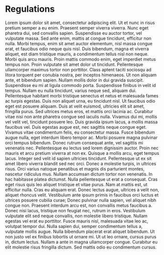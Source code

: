 # Regulations

Lorem ipsum dolor sit amet, consectetur adipiscing elit. Ut et nunc in risus pretium semper a eu enim. Praesent semper viverra viverra. Nunc eget pharetra dui, sed convallis sapien. Suspendisse eu auctor tortor, vel vulputate massa. Sed ante enim, mattis at congue tincidunt, efficitur non nulla. Morbi tempus, enim sit amet auctor elementum, nisl massa congue erat, et faucibus odio neque quis nisl. Duis bibendum, magna et viverra aliquet, est diam tristique mauris, a condimentum tellus nisl non neque.
Morbi quis arcu mauris. Proin mattis commodo enim, eget imperdiet metus tempus non. Proin vulputate sit amet dolor ut tincidunt. Pellentesque ullamcorper maximus tortor non porttitor. Class aptent taciti sociosqu ad litora torquent per conubia nostra, per inceptos himenaeos. Ut non aliquam ante, et bibendum sapien. Nullam mollis dolor in dui gravida suscipit. Suspendisse eu mi at ligula commodo porta. Suspendisse finibus in velit id tempus. Nullam eu nulla tincidunt, varius neque sed, aliquam dui. Pellentesque habitant morbi tristique senectus et netus et malesuada fames ac turpis egestas. Duis non aliquet urna, eu tincidunt nisl. Ut faucibus odio eget est posuere aliquam. Duis at velit euismod, ultricies elit sit amet, fringilla purus. Sed ultrices metus eros, et mattis orci lacinia ac. Curabitur vitae nisi non ante pharetra congue sed iaculis nulla.
Vivamus dui mi, mollis vel velit vel, tincidunt posuere leo. Duis gravida ipsum lacus, a mollis massa faucibus vel. Duis egestas augue est, nec sagittis neque congue eget. Vivamus vitae condimentum felis, eu consectetur massa. Fusce bibendum augue nulla, eget interdum libero tempor ac. Morbi posuere magna pulvinar orci tempus bibendum. Donec rutrum consequat ante, vel sagittis mi venenatis nec. Pellentesque eu lectus sed lorem dignissim auctor. Proin nec mauris et arcu pretium viverra at non ex. Quisque a mollis arcu, eget tempus lacus. Integer sed velit id sapien ultricies tincidunt. Pellentesque ut ex sit amet libero viverra blandit sed nec orci. Donec a molestie turpis, in ultrices risus. Orci varius natoque penatibus et magnis dis parturient montes, nascetur ridiculus mus. Nullam accumsan dictum tortor non venenatis. In hac habitasse platea dictumst.
Nulla pellentesque ut erat a consequat. Cras eget risus quis leo aliquet tristique et vitae purus. Nam at mattis est, ut efficitur nulla. Cras eu aliquam erat. Donec lectus augue, ultrices a velit non, aliquet rhoncus velit. Vestibulum ante ipsum primis in faucibus orci luctus et ultrices posuere cubilia curae; Donec pulvinar nulla sapien, vel aliquet nibh congue non. Praesent interdum arcu est, non convallis metus faucibus a. Donec nisi lacus, tristique non feugiat nec, rutrum in eros. Vestibulum vulputate elit sed neque convallis, non molestie libero tristique. Nullam egestas vel erat eu porttitor. Fusce mauris nisl, malesuada vitae leo ac, volutpat tempor dui.
Nulla sapien dui, semper condimentum tellus a, vulputate mollis augue. Nulla bibendum placerat erat aliquet bibendum. Ut non justo vel ex finibus lobortis ut ornare mi. Ut ut leo ornare, cursus purus in, dictum lectus. Nullam a ante in magna ullamcorper congue. Curabitur eu elit molestie risus fringilla dictum. Sed mattis odio eu condimentum cursus.
